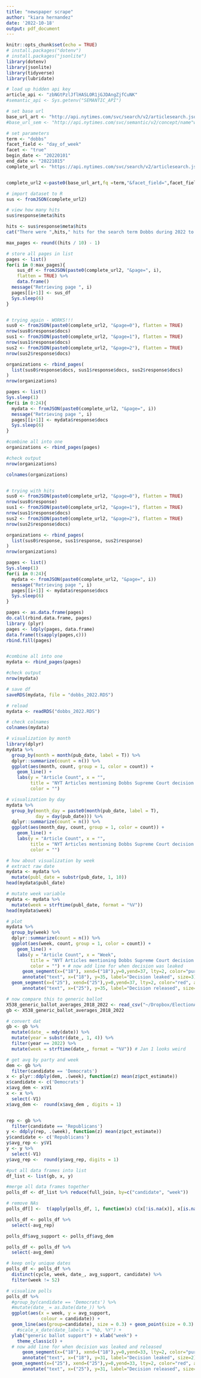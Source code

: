 ```yaml
---
title: "newspaper scrape"
author: "kiara hernandez"
date: '2022-10-18'
output: pdf_document
---
```


```r
knitr::opts_chunk$set(echo = TRUE)
# install.packages("dotenv")
# install.packages("jsonlite")
library(dotenv)
library(jsonlite)
library(tidyverse)
library(lubridate)
```

```r
# load up hidden api key
article_api <- "zbNGtPzlJflHASLOR1jGJDAngZjfCuNK"
#semantic_api <- Sys.getenv("SEMANTIC_API")

# set base url
base_url_art <- "http://api.nytimes.com/svc/search/v2/articlesearch.json?fq="
#base_url_sem <- "http://api.nytimes.com/svc/semantic/v2/concept/name"w

# set parameters
term <- "dobbs"
facet_field <- "day_of_week"
facet <- "true"
begin_date <- "20220101"
end_date <- "20221015"
complete_url <- "https://api.nytimes.com/svc/search/v2/articlesearch.json?fq=dobbs&facet_field=day_of_week&facet=true&begin_date=20220101&end_date=20221015&api-key=zbNGtPzlJflHASLOR1jGJDAngZjfCuNK"


complete_url2 <-paste0(base_url_art,fq =term,"&facet_field=",facet_field,"&facet=",facet,"&begin_date=",begin_date,"&end_date=",end_date,"&api-key=",article_api,sep = "")

# import dataset to R
sus <- fromJSON(complete_url2) 

# view how many hits
sus$response$meta$hits

hits <- sus$response$meta$hits
cat("There were ",hits," hits for the search term Dobbs during 2022 to date",sep = "")

max_pages <- round((hits / 10) - 1)

# store all pages in list
pages <- list()
for(i in 0:max_pages){
    sus_df <- fromJSON(paste0(complete_url2, "&page=", i),
    flatten = TRUE) %>% 
    data.frame() 
  message("Retrieving page ", i)
  pages[[i+1]] <- sus_df
  Sys.sleep(6)
}


# trying again - WORKS!!!
sus0 <- fromJSON(paste0(complete_url2, "&page=0"), flatten = TRUE)
nrow(sus0$response$docs)
sus1 <- fromJSON(paste0(complete_url2, "&page=1"), flatten = TRUE)
nrow(sus1$response$docs)
sus2 <- fromJSON(paste0(complete_url2, "&page=2"), flatten = TRUE)
nrow(sus2$response$docs)

organizations <- rbind_pages(
  list(sus0$response$docs, sus1$response$docs, sus2$response$docs)
)
nrow(organizations)

pages <- list()
Sys.sleep(1) 
for(i in 0:24){
  mydata <- fromJSON(paste0(complete_url2, "&page=", i))
  message("Retrieving page ", i)
  pages[[i+1]] <- mydata$response$docs
  Sys.sleep(6) 
}

#combine all into one
organizations <- rbind_pages(pages)

#check output
nrow(organizations)

colnames(organizations)


# trying with hits
sus0 <- fromJSON(paste0(complete_url2, "&page=0"), flatten = TRUE)
nrow(sus0$response)
sus1 <- fromJSON(paste0(complete_url2, "&page=1"), flatten = TRUE)
nrow(sus1$response$docs)
sus2 <- fromJSON(paste0(complete_url2, "&page=2"), flatten = TRUE)
nrow(sus2$response$docs)

organizations <- rbind_pages(
  list(sus0$response, sus1$response, sus2$response)
)
nrow(organizations)

pages <- list()
Sys.sleep(1) 
for(i in 0:24){
  mydata <- fromJSON(paste0(complete_url2, "&page=", i)) 
  message("Retrieving page ", i)
  pages[[i+1]] <- mydata$response$docs
  Sys.sleep(6) 
}

pages <- as.data.frame(pages)
do.call(rbind.data.frame, pages)
library (plyr)
pages <- ldply(pages, data.frame)
data.frame(t(sapply(pages,c)))
rbind.fill(pages)


#combine all into one
mydata <- rbind_pages(pages)

#check output
nrow(mydata)

# save df
saveRDS(mydata, file = "dobbs_2022.RDS")

# reload
mydata <- readRDS("dobbs_2022.RDS")

# check colnames
colnames(mydata)

# visualization by month
library(dplyr)
mydata %>% 
  group_by(month = month(pub_date, label = T)) %>% 
  dplyr::summarize(count = n()) %>% 
  ggplot(aes(month, count, group = 1, color = count)) +
    geom_line() +
    labs(y = "Article Count", x = "",
         title = "NYT Articles mentioning Dobbs Supreme Court decision in 2022",
         color = "")

# visualization by day
mydata %>% 
  group_by(month_day = paste0(month(pub_date, label = T),
           day = day(pub_date))) %>% 
  dplyr::summarize(count = n()) %>% 
  ggplot(aes(month_day, count, group = 1, color = count)) +
    geom_line() +
    labs(y = "Article Count", x = "",
         title = "NYT Articles mentioning Dobbs Supreme Court decision in 2022",
         color = "")

# how about visualization by week
# extract raw date
mydata <- mydata %>% 
  mutate(publ_date = substr(pub_date, 1, 10))
head(mydata$publ_date)

# mutate week variable
mydata <- mydata %>% 
  mutate(week = strftime(publ_date, format = "%V"))
head(mydata$week)

# plot
mydata %>% 
  group_by(week) %>% 
  dplyr::summarize(count = n()) %>% 
  ggplot(aes(week, count, group = 1, color = count)) +
    geom_line() +
    labs(y = "Article Count", x = "Week",
         title = "NYT Articles mentioning Dobbs Supreme Court decision in 2022",
         color = "") + # now add line for when decision was leaked
      geom_segment(x=("18"), xend=("18"),y=0,yend=37, lty=2, color="purple", alpha=0.4) +
      annotate("text", x=("18"), y=35, label="Decision leaked", size=3) +
  geom_segment(x=("25"), xend=("25"),y=0,yend=37, lty=2, color="red", alpha=0.4) +
      annotate("text", x=("25"), y=35, label="Decision released", size=3) # now add line for when decision was actually made

# now compare this to generic ballot
X538_generic_ballot_averages_2018_2022 <- read_csv("~/Dropbox/ElectionAnalytics_Midterms/Lab sessions/Polling/Section data/final files/538_generic_ballot_averages_2018-2022.csv")
gb <- X538_generic_ballot_averages_2018_2022

# convert dat
gb <- gb %>%
  mutate(date_ = mdy(date)) %>%
  mutate(year = substr(date_, 1, 4)) %>%
  filter(year == 2022) %>%
  mutate(week = strftime(date_, format = "%V")) # Jan 1 looks weird 

# get avg by party and week
dem <- gb %>%
  filter(candidate == 'Democrats')
x <- plyr::ddply(dem, .(week), function(z) mean(z$pct_estimate))
x$candidate <- c('Democrats')
x$avg_dem <- x$V1
x <- x %>%
  select(-V1)
x$avg_dem <-  round(x$avg_dem , digits = 1)


rep <- gb %>%
  filter(candidate == 'Republicans')
y <- ddply(rep, .(week), function(z) mean(z$pct_estimate))
y$candidate <- c('Republicans')
y$avg_rep <- y$V1
y <- y %>%
  select(-V1) 
y$avg_rep <-  round(y$avg_rep, digits = 1)

#put all data frames into list
df_list <- list(gb, x, y)      

#merge all data frames together
polls_df <- df_list %>% reduce(full_join, by=c("candidate", "week"))

# remove NAs
polls_df[] <-  t(apply(polls_df, 1, function(x) c(x[!is.na(x)], x[is.na(x)])))

polls_df <- polls_df %>%
  select(-avg_rep) 

polls_df$avg_support <- polls_df$avg_dem

polls_df <- polls_df %>%
  select(-avg_dem) 

# keep only unique dates
polls_df <- polls_df %>%
  distinct(cycle, week, date_, avg_support, candidate) %>%
  filter(week != 52)

# visualize polls
polls_df %>%
  #group_by(candidate == 'Democrats') %>%
  #mutate(date_ = as.Date(date_)) %>%
  ggplot(aes(x = week, y = avg_support,
             colour = candidate)) +
  geom_line(aes(group=candidate), size = 0.3) + geom_point(size = 0.3) +
    #scale_x_date(date_labels = "%b, %Y") +
  ylab("generic ballot support") + xlab("week") +
    theme_classic() + 
  # now add line for when decision was leaked and released
      geom_segment(x=("18"), xend=("18"),y=0,yend=33, lty=2, color="purple", alpha=0.4) +
      annotate("text", x=("18"), y=31, label="Decision leaked", size=2) +
  geom_segment(x=("25"), xend=("25"),y=0,yend=33, lty=2, color="red", alpha=0.4) +
      annotate("text", x=("25"), y=31, label="Decision released", size=2)
```

